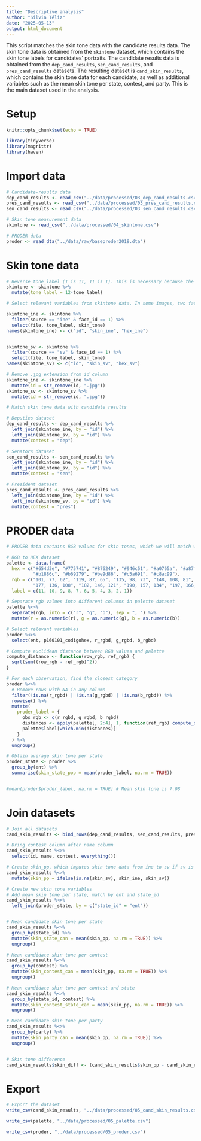 ```yaml
---
title: "Descriptive analysis"
author: "Silvia Téliz"
date: "2025-05-13"
output: html_document
---
```


This script matches the skin tone data with the candidate results data. The skin tone data is obtained from the `skintone` dataset, which contains the skin tone labels for candidates' portraits. The candidate results data is obtained from the `dep_cand_results`, `sen_cand_results`, and `pres_cand_results` datasets. The resulting dataset is `cand_skin_results`, which contains the skin tone data for each candidate, as well as additional variables such as the mean skin tone per state, contest, and party. This is the main dataset used in the analysis.

# Setup

```r
knitr::opts_chunk$set(echo = TRUE)
```

```r
library(tidyverse)
library(magrittr)
library(haven)
```

# Import data

```r
# Candidate-results data
dep_cand_results <- read_csv("../data/processed/03_dep_cand_results.csv")
pres_cand_results <- read_csv("../data/processed/03_pres_cand_results.csv")
sen_cand_results <- read_csv("../data/processed/03_sen_cand_results.csv")

# Skin tone measurement data
skintone <- read_csv("../data/processed/04_skintone.csv")

# PRODER data
proder <- read_dta("../data/raw/baseproder2019.dta")

```

# Skin tone data

```r
# Reverse tone_label (1 is 11, 11 is 1). This is necessary because the CASCo algorithm labels skin tones from 1 to 11, where 1 is the darkest skin tone and 11 is the lightest skin tone. 
skintone <- skintone %>%
  mutate(tone_label = 12-tone_label)

# Select relevant variables from skintone data. In some images, two faces were detected. We select the one with the highest confidence score.

skintone_ine <- skintone %>%
  filter(source == "ine" & face_id == 1) %>%
  select(file, tone_label, skin_tone)
names(skintone_ine) <- c("id", "skin_ine", "hex_ine")


skintone_sv <- skintone %>%
  filter(source == "sv" & face_id == 1) %>%
  select(file, tone_label, skin_tone)
names(skintone_sv) <- c("id", "skin_sv", "hex_sv")

# Remove .jpg extension from id column
skintone_ine <- skintone_ine %>%
  mutate(id = str_remove(id, ".jpg"))
skintone_sv <- skintone_sv %>%
  mutate(id = str_remove(id, ".jpg"))

```


```r
# Match skin tone data with candidate results

# Deputies dataset
dep_cand_results <- dep_cand_results %>%
  left_join(skintone_ine, by = "id") %>%
  left_join(skintone_sv, by = "id") %>%
  mutate(contest = "dep")

# Senators dataset
sen_cand_results <- sen_cand_results %>%
  left_join(skintone_ine, by = "id") %>%
  left_join(skintone_sv, by = "id") %>%
  mutate(contest = "sen")

# President dataset
pres_cand_results <- pres_cand_results %>%
  left_join(skintone_ine, by = "id") %>%
  left_join(skintone_sv, by = "id") %>%
  mutate(contest = "pres")

```

# PRODER data
```r
# PRODER data contains RGB values for skin tones, which we will match with the skin tone data from the candidates. It is necessary to match the RGB values with the skin tone labels from the PRODER palette.

# RGB to HEX dataset
palette <- data.frame(
  hex = c("#654d3e", "#775741", "#876249", "#946c51", "#a0765a", "#a87f64", 
          "#b1886c", "#b69279", "#be9d86", "#c5a691", "#c8ac99"),
  rgb = c("101, 77, 62", "119, 87, 65", "135, 98, 73", "148, 108, 81", "160, 118, 90", "168, 127, 100", 
          "177, 136, 108", "182, 146, 121", "190, 157, 134", "197, 166, 145", "200, 172, 153"),
  label = c(11, 10, 9, 8, 7, 6, 5, 4, 3, 2, 1))

# Separate rgb values into different columns in palette dataset
palette %<>%
  separate(rgb, into = c("r", "g", "b"), sep = ", ") %>%
  mutate(r = as.numeric(r), g = as.numeric(g), b = as.numeric(b))

# Select relevant variables
proder %<>%
  select(ent, p160101_codigohex, r_rgbd, g_rgbd, b_rgbd)

# Compute euclidean distance between RGB values and palette
compute_distance <- function(row_rgb, ref_rgb) {
  sqrt(sum((row_rgb - ref_rgb)^2))
}

# For each observation, find the closest category
proder %<>%
  # Remove rows with NA in any column
  filter(!is.na(r_rgbd) | !is.na(g_rgbd) | !is.na(b_rgbd)) %>%
  rowwise() %>%
  mutate(
    proder_label = {
      obs_rgb <- c(r_rgbd, g_rgbd, b_rgbd)
      distances <- apply(palette[, 2:4], 1, function(ref_rgb) compute_distance(obs_rgb, ref_rgb))
      palette$label[which.min(distances)]
    }
  ) %>%
  ungroup()

# Obtain average skin tone per state
proder_state <- proder %>%
  group_by(ent) %>%
  summarise(skin_state_pop = mean(proder_label, na.rm = TRUE))


#mean(proder$proder_label, na.rm = TRUE) # Mean skin tone is 7.08

```


# Join datasets

```r
# Join all datasets
cand_skin_results <- bind_rows(dep_cand_results, sen_cand_results, pres_cand_results)

# Bring contest column after name column
cand_skin_results %<>%
  select(id, name, contest, everything())

```


```r

# Create skin_pp, which imputes skin tone data from ine to sv if sv is absent.
cand_skin_results %<>%
  mutate(skin_pp = ifelse(is.na(skin_sv), skin_ine, skin_sv))

# Create new skin tone variables
# Add mean skin tone per state, match by ent and state_id
cand_skin_results %<>%
  left_join(proder_state, by = c("state_id" = "ent"))


# Mean candidate skin tone per state
cand_skin_results %<>%
  group_by(state_id) %>%
  mutate(skin_state_can = mean(skin_pp, na.rm = TRUE)) %>%
  ungroup()

# Mean candidate skin tone per contest
cand_skin_results %<>%
  group_by(contest) %>%
  mutate(skin_contest_can = mean(skin_pp, na.rm = TRUE)) %>%
  ungroup()

# Mean candidate skin tone per contest and state
cand_skin_results %<>%
  group_by(state_id, contest) %>%
  mutate(skin_contest_state_can = mean(skin_pp, na.rm = TRUE)) %>%
  ungroup()

# Mean candidate skin tone per party
cand_skin_results %<>%
  group_by(party) %>%
  mutate(skin_party_can = mean(skin_pp, na.rm = TRUE)) %>%
  ungroup()


# Skin tone difference
cand_skin_results$skin_diff <- (cand_skin_results$skin_pp - cand_skin_results$skin_state_pop)^2 %>% sqrt()

```


# Export

```r
# Export the dataset
write_csv(cand_skin_results, "../data/processed/05_cand_skin_results.csv")

write_csv(palette, "../data/processed/05_palette.csv")

write_csv(proder, "../data/processed/05_proder.csv")

```



